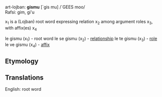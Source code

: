 art-lojban: '''gismu''' [`gis mu] /`GEES moo/<br>
Rafsi: gim, gi'u

x<sub>1</sub> is a (Lojban) root word expressing relation x<sub>2</sub> among argument roles x<sub>3</sub>, with affix(es) x<sub>4</sub>

le gismu (x<sub>1</sub>) - root word
le se gismu (x<sub>2</sub>) - [[relationship]]
le te gismu (x<sub>3</sub>) - [[role]]
le ve gismu (x<sub>4</sub>) - [[affix]]

== Etymology ==

== Translations ==
English: root word